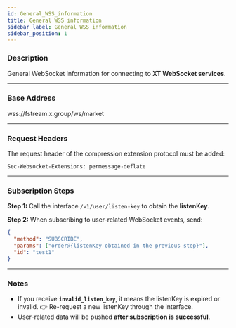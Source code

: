 ```yaml
---
id: General_WSS_information
title: General WSS information
sidebar_label: General WSS information
sidebar_position: 1
---
```


### Description

General WebSocket information for connecting to **XT WebSocket services**.

---

### Base Address

wss://fstream.x.group/ws/market

---

### Request Headers

The request header of the compression extension protocol must be added:

```http
Sec-Websocket-Extensions: permessage-deflate
```

---

### Subscription Steps

**Step 1:** Call the interface `/v1/user/listen-key` to obtain the **listenKey**.

**Step 2:** When subscribing to user-related WebSocket events, send:

```json
{
  "method": "SUBSCRIBE",
  "params": ["order@{listenKey obtained in the previous step}"],
  "id": "test1"
}
```

---

### Notes

- If you receive **`invalid_listen_key`**, it means the listenKey is expired or invalid. 👉 Re-request a new listenKey through the interface.
- User-related data will be pushed **after subscription is successful**.
